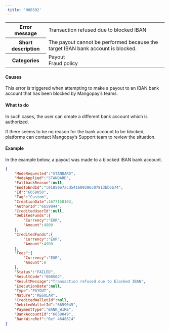 ```yaml
---  
 title: '008502'  
---  
```

  
<table>
    <tbody>
        <tr>
            <th class="header"><strong>Error message</strong></th>
            <td class="content">Transaction refused due to blocked IBAN</td>
        </tr>
        <tr>
            <th class="header"><strong>Short description</strong></th>
            <td class="content">The payout cannot be performed because the target IBAN bank account is blocked.</td>
        </tr>
        <tr>
            <th class="header"><strong>Categories</strong></th>
            <td class="content">  
<div class="label">Payout</div>  
<div class="label">Fraud policy</div>
</td>
        </tr>
    </tbody>
</table>  

#### Causes  

This error is triggered when attempting to make a payout to an IBAN bank account that has been blocked by Mangopay’s teams.  

#### What to do  

In such cases, the user can create a different bank account which is authorized.  

If there seems to be no reason for the bank account to be blocked, platforms can contact Mangopay’s Support team to review the situation.  

#### Example  

In the example below, a payout was made to a blocked IBAN bank account.  
```json API Response
{
    "ModeRequested":"STANDARD",
    "ModeApplied":"STANDARD",
    "FallbackReason":null,
    "EndToEndId":"c01850e7acd541609396c07813bb6b74",
    "Id":"6659050",
    "Tag":"Custom",
    "CreationDate":1677150103,
    "AuthorId":"6659044",
    "CreditedUserId":null,
    "DebitedFunds":{
        "Currency":"EUR",
        "Amount":4900
    },
    "CreditedFunds":{
        "Currency":"EUR",
        "Amount":4900
    },
    "Fees":{
        "Currency":"EUR",
        "Amount":0
    },
    "Status":"FAILED",
    "ResultCode":"008502",
    "ResultMessage":"Transaction refused due to blocked IBAN",
    "ExecutionDate":null,
    "Type":"PAYOUT",
    "Nature":"REGULAR",
    "CreditedWalletId":null,
    "DebitedWalletId":"6659045",
    "PaymentType":"BANK_WIRE",
    "BankAccountId":"6659049",
    "BankWireRef":"Ref 4648614"
}
```